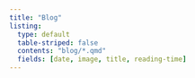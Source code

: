 ```yaml
---
title: "Blog"
listing:
  type: default
  table-striped: false
  contents: "blog/*.qmd"
  fields: [date, image, title, reading-time]
---
```


<br>
